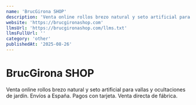 ```yaml
---
name: 'BrucGirona SHOP'
description: 'Venta online rollos brezo natural y seto artificial para vallas y ocultaciones de jardín. Envíos a España. Pagos con tarjeta. Venta directa de fábrica.'
website: 'https://brucgironashop.com'
llmsUrl: 'https://brucgironashop.com/llms.txt'
llmsFullUrl: ''
category: 'other'
publishedAt: '2025-08-26'
---
```


# BrucGirona SHOP

Venta online rollos brezo natural y seto artificial para vallas y ocultaciones de jardín. Envíos a España. Pagos con tarjeta. Venta directa de fábrica.
